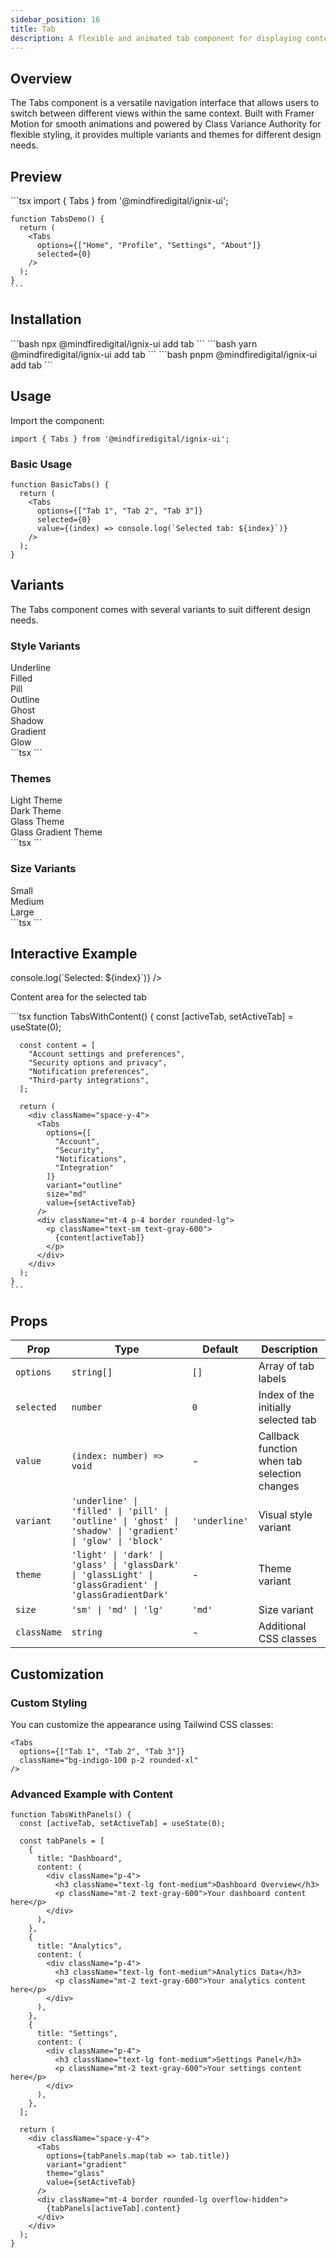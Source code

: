 ```yaml
---
sidebar_position: 16
title: Tab
description: A flexible and animated tab component for displaying content and capturing user input.
---
```



## Overview

The Tabs component is a versatile navigation interface that allows users to switch between different views within the same context. Built with Framer Motion for smooth animations and powered by Class Variance Authority for flexible styling, it provides multiple variants and themes for different design needs.

## Preview

<Tabs defaultValue="preview">
  <TabItem value="preview" label="Preview" default>
    <div className="w-full p-8 space-y-8 rounded-lg border shadow-lg">
      <div className="p-6 rounded-lg">
        <TabsComponent
          options={["Home", "Profile", "Settings", "About"]}
          selected={0}
        />
      </div>
    </div>
  </TabItem>
  <TabItem value="code" label="Code">
    ```tsx
    import { Tabs } from '@mindfiredigital/ignix-ui';

    function TabsDemo() {
      return (
        <Tabs
          options={["Home", "Profile", "Settings", "About"]}
          selected={0}
        />
      );
    }
    ```
  </TabItem>
</Tabs>

## Installation

<Tabs>
  <TabItem value="npm" label="npm" default>
    ```bash
    npx @mindfiredigital/ignix-ui add tab
    ```
  </TabItem>
  <TabItem value="yarn" label="Yarn">
    ```bash
    yarn @mindfiredigital/ignix-ui add tab
    ```
  </TabItem>
  <TabItem value="pnpm" label="pnpm">
    ```bash
    pnpm @mindfiredigital/ignix-ui add tab
    ```
  </TabItem>
</Tabs>

## Usage

Import the component:

```tsx
import { Tabs } from '@mindfiredigital/ignix-ui';
```

### Basic Usage

```tsx
function BasicTabs() {
  return (
    <Tabs
      options={["Tab 1", "Tab 2", "Tab 3"]}
      selected={0}
      value={(index) => console.log(`Selected tab: ${index}`)}
    />
  );
}
```

## Variants

The Tabs component comes with several variants to suit different design needs.

### Style Variants

<Tabs>
  <TabItem value="style-preview" label="Preview" default>
    <div className="w-full p-8 space-y-8 border rounded-lg shadow-lg">
      <div className="p-6 rounded-lg shadow space-y-8">
        <div className="space-y-4">
          <span className="text-sm font-medium">Underline</span>
          <TabsComponent
            options={["Home", "Profile", "Settings"]}
            variant="underline"
          />
        </div>
        <div className="space-y-4">
          <span className="text-sm font-medium">Filled</span>
          <TabsComponent
            options={["Home", "Profile", "Settings"]}
            variant="filled"
          />
        </div>
        <div className="space-y-4">
          <span className="text-sm font-medium">Pill</span> 
          <TabsComponent
            options={["Home", "Profile", "Settings"]}
            variant="pill"
          />
        </div>
        <div className="space-y-4">
          <span className="text-sm font-medium">Outline</span>
          <TabsComponent
            options={["Home", "Profile", "Settings"]}
            variant="outline"
          />
        </div>
        <div className="space-y-4">
          <span className="text-sm font-medium">Ghost</span>
          <TabsComponent
            options={["Home", "Profile", "Settings"]}
            variant="ghost"
          />
        </div>
        <div className="space-y-4">
          <span className="text-sm font-medium">Shadow</span>
          <TabsComponent
            options={["Home", "Profile", "Settings"]}
            variant="shadow"
          />
        </div>
        <div className="space-y-4">
          <span className="text-sm font-medium">Gradient</span>
          <TabsComponent
            options={["Home", "Profile", "Settings"]}
            variant="gradient"
          />
        </div>
        <div className="space-y-4">
          <span className="text-sm font-medium">Glow</span>
          <TabsComponent
            options={["Home", "Profile", "Settings"]}
            variant="glow"
          />
        </div>
      </div>
    </div>
  </TabItem>
  <TabItem value="style-code" label="Code">
    ```tsx
    <Tabs
      options={["Home", "Profile", "Settings"]}
      variant="underline"
    />
    <Tabs
      options={["Home", "Profile", "Settings"]}
      variant="filled"
    />
    <Tabs
      options={["Home", "Profile", "Settings"]}
      variant="pill"
    />
    <Tabs
      options={["Home", "Profile", "Settings"]}
      variant="outline"
    />
    <Tabs
      options={["Home", "Profile", "Settings"]}
      variant="ghost"
    />
    <Tabs
      options={["Home", "Profile", "Settings"]}
      variant="shadow"
    />
    <Tabs
      options={["Home", "Profile", "Settings"]}
      variant="gradient"
    />
    <Tabs
      options={["Home", "Profile", "Settings"]}
      variant="glow"
    />
    ```
  </TabItem>
</Tabs>

### Themes

<Tabs>
  <TabItem value="theme-preview" label="Preview" default>
    <div className="w-full p-8 space-y-8 rounded-lg border shadow-lg">
      <div className="p-6 rounded-lg shadow space-y-8">
        <div className="space-y-4">
          <span className="text-sm font-medium">Light Theme</span>
          <TabsComponent
            options={["Home", "Profile", "Settings"]}
            variant="filled"
            theme="light"
          />
        </div>
        <div className="space-y-4 bg-gray-900 p-4 rounded-lg">
          <span className="text-sm font-medium text-white">Dark Theme</span>
          <TabsComponent
            options={["Home", "Profile", "Settings"]}
            variant="filled"
            theme="dark"
          />
        </div>
        <div className="space-y-4 bg-gradient-to-r from-blue-500 to-purple-500 p-4 rounded-lg">
          <span className="text-sm font-medium text-white">Glass Theme</span>
          <TabsComponent
            options={["Home", "Profile", "Settings"]}
            variant="filled"
            theme="glass"
          />
        </div>
        <div className="space-y-4 bg-gradient-to-r from-blue-500 to-purple-500 p-4 rounded-lg">
          <span className="text-sm font-medium text-white">Glass Gradient Theme</span>
          <TabsComponent
            options={["Home", "Profile", "Settings"]}
            variant="filled"
            theme="glassGradient"
          />
        </div>
      </div>
    </div>
  </TabItem>
  <TabItem value="theme-code" label="Code">
    ```tsx
    <Tabs
      options={["Home", "Profile", "Settings"]}
      variant="filled"
      theme="light"
    />
    <Tabs
      options={["Home", "Profile", "Settings"]}
      variant="filled"
      theme="dark"
    />
    <Tabs
      options={["Home", "Profile", "Settings"]}
      variant="filled"
      theme="glass"
    />
    <Tabs
      options={["Home", "Profile", "Settings"]}
      variant="filled"
      theme="glassGradient"
    />
    ```
  </TabItem>
</Tabs>

### Size Variants

<Tabs>
  <TabItem value="size-preview" label="Preview" default>
    <div className="w-full p-8 space-y-8 rounded-lg border shadow-lg">
      <div className="p-6 rounded-lg shadow space-y-8">
        <div className="space-y-4">
          <span className="text-sm font-medium">Small</span>
          <TabsComponent
            options={["Home", "Profile", "Settings"]}
            size="sm"
          />
        </div>
        <div className="space-y-4">
          <span className="text-sm font-medium">Medium</span>
          <TabsComponent
            options={["Home", "Profile", "Settings"]}
            size="md"
          />
        </div>
        <div className="space-y-4">
          <span className="text-sm font-medium">Large</span>
          <TabsComponent
            options={["Home", "Profile", "Settings"]}
            size="lg"
          />
        </div>
      </div>
    </div>
  </TabItem>
  <TabItem value="size-code" label="Code">
    ```tsx
    <Tabs
      options={["Home", "Profile", "Settings"]}
      size="sm"
    />
    <Tabs
      options={["Home", "Profile", "Settings"]}
      size="md"
    />
    <Tabs
      options={["Home", "Profile", "Settings"]}
      size="lg"
    />
    ```
  </TabItem>
</Tabs>

## Interactive Example

<Tabs>
  <TabItem value="interactive-preview" label="Preview" default>
    <div className="w-full p-8 space-y-8 bg-slate-100 rounded-lg shadow-lg">
      <div className="bg-white p-6 rounded-lg shadow space-y-4">
        <TabsComponent
          options={["Account", "Security", "Notifications", "Integration"]}
          variant="outline"
          size="md"
          value={(index) => console.log(`Selected: ${index}`)}
        />
        <div className="mt-4 p-4 border rounded-lg">
          <p className="text-sm text-gray-600">Content area for the selected tab</p>
        </div>
      </div>
    </div>
  </TabItem>
  <TabItem value="interactive-code" label="Code">
    ```tsx
    function TabsWithContent() {
      const [activeTab, setActiveTab] = useState(0);
      
      const content = [
        "Account settings and preferences",
        "Security options and privacy",
        "Notification preferences",
        "Third-party integrations",
      ];

      return (
        <div className="space-y-4">
          <Tabs
            options={[
              "Account",
              "Security",
              "Notifications",
              "Integration"
            ]}
            variant="outline"
            size="md"
            value={setActiveTab}
          />
          <div className="mt-4 p-4 border rounded-lg">
            <p className="text-sm text-gray-600">
              {content[activeTab]}
            </p>
          </div>
        </div>
      );
    }
    ```
  </TabItem>
</Tabs>

## Props

| Prop | Type | Default | Description |
|------|------|---------|-------------|
| `options` | `string[]` | `[]` | Array of tab labels |
| `selected` | `number` | `0` | Index of the initially selected tab |
| `value` | `(index: number) => void` | - | Callback function when tab selection changes |
| `variant` | `'underline' \| 'filled' \| 'pill' \| 'outline' \| 'ghost' \| 'shadow' \| 'gradient' \| 'glow' \| 'block'` | `'underline'` | Visual style variant |
| `theme` | `'light' \| 'dark' \| 'glass' \| 'glassDark' \| 'glassLight' \| 'glassGradient' \| 'glassGradientDark'` | - | Theme variant |
| `size` | `'sm' \| 'md' \| 'lg'` | `'md'` | Size variant |
| `className` | `string` | - | Additional CSS classes |

## Customization

### Custom Styling

You can customize the appearance using Tailwind CSS classes:

```tsx
<Tabs
  options={["Tab 1", "Tab 2", "Tab 3"]}
  className="bg-indigo-100 p-2 rounded-xl"
/>
```

### Advanced Example with Content

```tsx
function TabsWithPanels() {
  const [activeTab, setActiveTab] = useState(0);

  const tabPanels = [
    {
      title: "Dashboard",
      content: (
        <div className="p-4">
          <h3 className="text-lg font-medium">Dashboard Overview</h3>
          <p className="mt-2 text-gray-600">Your dashboard content here</p>
        </div>
      ),
    },
    {
      title: "Analytics",
      content: (
        <div className="p-4">
          <h3 className="text-lg font-medium">Analytics Data</h3>
          <p className="mt-2 text-gray-600">Your analytics content here</p>
        </div>
      ),
    },
    {
      title: "Settings",
      content: (
        <div className="p-4">
          <h3 className="text-lg font-medium">Settings Panel</h3>
          <p className="mt-2 text-gray-600">Your settings content here</p>
        </div>
      ),
    },
  ];

  return (
    <div className="space-y-4">
      <Tabs
        options={tabPanels.map(tab => tab.title)}
        variant="gradient"
        theme="glass"
        value={setActiveTab}
      />
      <div className="mt-4 border rounded-lg overflow-hidden">
        {tabPanels[activeTab].content}
      </div>
    </div>
  );
}
```